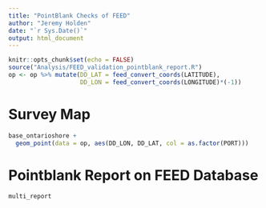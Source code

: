 ```yaml
---
title: "PointBlank Checks of FEED"
author: "Jeremy Holden"
date: "`r Sys.Date()`"
output: html_document
---
```


```r
knitr::opts_chunk$set(echo = FALSE)
source("Analysis/FEED_validation_pointblank_report.R")
op <- op %>% mutate(DD_LAT = feed_convert_coords(LATITUDE),
                    DD_LON = feed_convert_coords(LONGITUDE)*(-1))
```

# Survey Map
```r
base_ontarioshore + 
  geom_point(data = op, aes(DD_LON, DD_LAT, col = as.factor(PORT)))
```

# Pointblank Report on FEED Database

```r
multi_report
```

